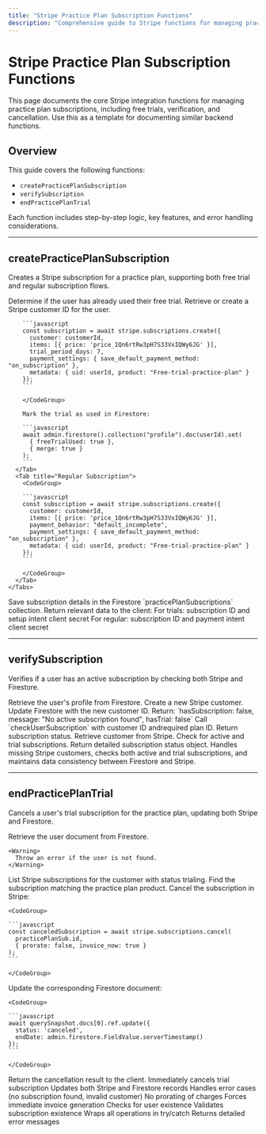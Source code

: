 ```yaml
---
title: "Stripe Practice Plan Subscription Functions"
description: "Comprehensive guide to Stripe functions for managing practice plan subscriptions, including creation, verification, and cancellation."
---
```


# Stripe Practice Plan Subscription Functions

<Info>
  This page documents the core Stripe integration functions for managing
  practice plan subscriptions, including free trials, verification, and
  cancellation. Use this as a template for documenting similar backend
  functions.
</Info>

## Overview

This guide covers the following functions:

- `createPracticePlanSubscription`
- `verifySubscription`
- `endPracticePlanTrial`

Each function includes step-by-step logic, key features, and error handling considerations.

---

## createPracticePlanSubscription

Creates a Stripe subscription for a practice plan, supporting both free trial and regular subscription flows.

<Steps>
  <Step title="Check Free Trial Status">
    Determine if the user has already used their free trial.
  </Step>
  <Step title="Get or Create Stripe Customer">
    Retrieve or create a Stripe customer ID for the user.
  </Step>
  <Step title="Create Subscription">
    <Tabs>
      <Tab title="Free Trial">
        <CodeGroup>

        ```javascript
        const subscription = await stripe.subscriptions.create({
          customer: customerId,
          items: [{ price: 'price_1Qn6rtRw3pH7S33VxIQWy6JG' }],
          trial_period_days: 7,
          payment_settings: { save_default_payment_method: "on_subscription" },
          metadata: { uid: userId, product: "Free-trial-practice-plan" }
        });
        ```

        </CodeGroup>

        Mark the trial as used in Firestore:

        ```javascript
        await admin.firestore().collection("profile").doc(userId).set(
          { freeTrialUsed: true },
          { merge: true }
        );
        ```
      </Tab>
      <Tab title="Regular Subscription">
        <CodeGroup>

        ```javascript
        const subscription = await stripe.subscriptions.create({
          customer: customerId,
          items: [{ price: 'price_1Qn6rtRw3pH7S33VxIQWy6JG' }],
          payment_behavior: "default_incomplete",
          payment_settings: { save_default_payment_method: "on_subscription" },
          metadata: { uid: userId, product: "Free-trial-practice-plan" }
        });
        ```

        </CodeGroup>
      </Tab>
    </Tabs>
  </Step>
  <Step title="Record Subscription">
    Save subscription details in the Firestore `practicePlanSubscriptions` collection.
  </Step>
  <Step title="Return Data">
    Return relevant data to the client:
    For trials: subscription ID and setup intent client secret
    For regular: subscription ID and payment intent client secret
  </Step>
</Steps>

---

## verifySubscription

Verifies if a user has an active subscription by checking both Stripe and Firestore.

<Steps>
  <Step title="User Profile Check">
    Retrieve the user's profile from Firestore.
  </Step>
  <Step title="Stripe Customer Handling">
    <AccordionGroup>
      <Accordion title="No Stripe Customer ID">
        Create a new Stripe customer.
        Update Firestore with the new customer ID.
        Return: `hasSubscription: false, message: "No active subscription found", hasTrial: false`
      </Accordion>
      <Accordion title="Existing Stripe Customer ID">
        Call `checkUserSubscription`
        with customer ID andrequired plan ID.
        Return subscription status.
      </Accordion>
    </AccordionGroup>
  </Step>
  <Step title="checkUserSubscription Helper">
    Retrieve customer from Stripe.
    Check for active and trial subscriptions.
    Return detailed subscription status object.
  </Step>
</Steps>

<Tip>
  Handles missing Stripe customers, checks both active and trial subscriptions,
  and maintains data consistency between Firestore and Stripe.
</Tip>

---

## endPracticePlanTrial

Cancels a user's trial subscription for the practice plan, updating both Stripe and Firestore.

<Steps>
  <Step title="Initial Checks">
    Retrieve the user document from Firestore.

    <Warning>
      Throw an error if the user is not found.
    </Warning>
  </Step>
  <Step title="Subscription Lookup">
    List Stripe subscriptions for the customer with status trialing. Find the subscription matching the practice plan product.
  </Step>
  <Step title="Cancel Subscription">
    Cancel the subscription in Stripe:

    <CodeGroup>

    ```javascript
    const canceledSubscription = await stripe.subscriptions.cancel(
      practicePlanSub.id,
      { prorate: false, invoice_now: true }
    );
    ```

    </CodeGroup>
  </Step>
  <Step title="Update Firestore">
    Update the corresponding Firestore document:

    <CodeGroup>

    ```javascript
    await querySnapshot.docs[0].ref.update({
      status: 'canceled',
      endDate: admin.firestore.FieldValue.serverTimestamp()
    });
    ```

    </CodeGroup>
  </Step>
  <Step title="Return Result">
    Return the cancellation result to the client.
  </Step>
</Steps>

<AccordionGroup>
  <Accordion title="Key Features">
    Immediately cancels trial subscription
    Updates both Stripe and Firestore records
    Handles error cases (no subscription found, invalid customer)
    No prorating of charges
    Forces immediate invoice generation
  </Accordion>
  <Accordion title="Error Handling">
    Checks for user existence
    Validates subscription existence
    Wraps all operations in try/catch
    Returns detailed error messages
  </Accordion>
</AccordionGroup>